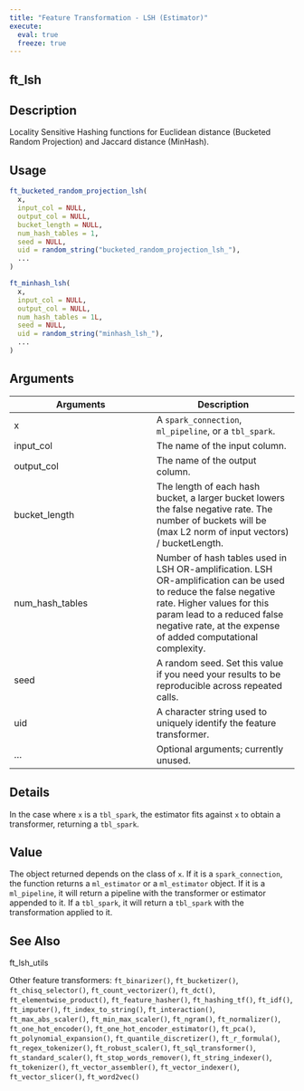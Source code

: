 ```yaml
---
title: "Feature Transformation - LSH (Estimator)"
execute:
  eval: true
  freeze: true
---
```


## ft_lsh

## Description
Locality Sensitive Hashing functions for Euclidean distance (Bucketed Random Projection) and Jaccard distance (MinHash).


## Usage
```r
ft_bucketed_random_projection_lsh(
  x,
  input_col = NULL,
  output_col = NULL,
  bucket_length = NULL,
  num_hash_tables = 1,
  seed = NULL,
  uid = random_string("bucketed_random_projection_lsh_"),
  ...
)

ft_minhash_lsh(
  x,
  input_col = NULL,
  output_col = NULL,
  num_hash_tables = 1L,
  seed = NULL,
  uid = random_string("minhash_lsh_"),
  ...
)
```

## Arguments
|Arguments|Description|
|---|---|
| x | A `spark_connection`, `ml_pipeline`, or a `tbl_spark`. |
| input_col | The name of the input column. |
| output_col | The name of the output column. |
| bucket_length | The length of each hash bucket, a larger bucket lowers the false negative rate. The number of buckets will be (max L2 norm of input vectors) / bucketLength. |
| num_hash_tables | Number of hash tables used in LSH OR-amplification. LSH OR-amplification can be used to reduce the false negative rate. Higher values for this param lead to a reduced false negative rate, at the expense of added computational complexity. |
| seed | A random seed. Set this value if you need your results to be reproducible across repeated calls. |
| uid | A character string used to uniquely identify the feature transformer. |
| ... | Optional arguments; currently unused. |

## Details
In the case where `x` is a `tbl_spark`, the estimator fits against `x` to obtain a transformer, returning a `tbl_spark`.

## Value
The object returned depends on the class of `x`. If it is a `spark_connection`, the function returns a `ml_estimator` or a `ml_estimator` object. If it is a `ml_pipeline`, it will return a pipeline with the transformer or estimator appended to it. If a `tbl_spark`, it will return a `tbl_spark` with the transformation applied to it.





## See Also

ft_lsh_utils 



 Other feature transformers: `ft_binarizer()`, `ft_bucketizer()`, `ft_chisq_selector()`, `ft_count_vectorizer()`, `ft_dct()`, `ft_elementwise_product()`, `ft_feature_hasher()`, `ft_hashing_tf()`, `ft_idf()`, `ft_imputer()`, `ft_index_to_string()`, `ft_interaction()`, `ft_max_abs_scaler()`, `ft_min_max_scaler()`, `ft_ngram()`, `ft_normalizer()`, `ft_one_hot_encoder()`, `ft_one_hot_encoder_estimator()`, `ft_pca()`, `ft_polynomial_expansion()`, `ft_quantile_discretizer()`, `ft_r_formula()`, `ft_regex_tokenizer()`, `ft_robust_scaler()`, `ft_sql_transformer()`, `ft_standard_scaler()`, `ft_stop_words_remover()`, `ft_string_indexer()`, `ft_tokenizer()`, `ft_vector_assembler()`, `ft_vector_indexer()`, `ft_vector_slicer()`, `ft_word2vec()`

